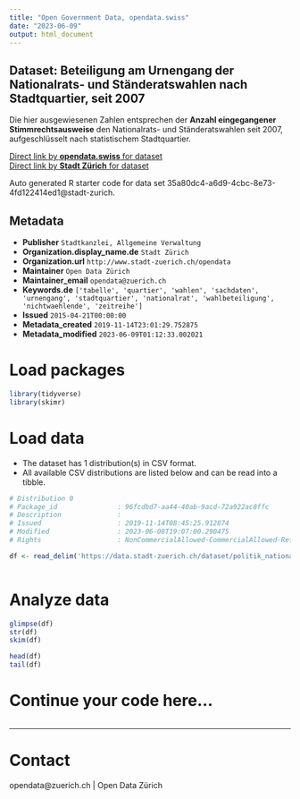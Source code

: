 ```yaml
---
title: "Open Government Data, opendata.swiss"
date: "2023-06-09"
output: html_document
---
```


## Dataset: Beteiligung am Urnengang der Nationalrats- und Ständeratswahlen nach Stadtquartier, seit 2007


Die hier ausgewiesenen Zahlen entsprechen der **Anzahl eingegangener Stimmrechtsausweise** den Nationalrats- und Ständeratswahlen seit 2007, aufgeschlüsselt nach statistischem Stadtquartier.


[Direct link by **opendata.swiss** for dataset](https://opendata.swiss/de/dataset/beteiligung-am-urnengang-der-nationalrats-und-standeratswahlen-nach-stadtquartier-seit-2007)<br>
[Direct link by **Stadt Zürich** for dataset](https://data.stadt-zuerich.ch/dataset/politik_nationalratswahlen_btg_urnengang_quartier_od7037)

Auto generated R starter code for data set 35a80dc4-a6d9-4cbc-8e73-4fd122414ed1@stadt-zurich.

## Metadata

- **Publisher** `Stadtkanzlei, Allgemeine Verwaltung`
- **Organization.display_name.de** `Stadt Zürich`
- **Organization.url** `http://www.stadt-zuerich.ch/opendata`
- **Maintainer** `Open Data Zürich`
- **Maintainer_email** `opendata@zuerich.ch`
- **Keywords.de** `['tabelle', 'quartier', 'wahlen', 'sachdaten', 'urnengang', 'stadtquartier', 'nationalrat', 'wahlbeteiligung', 'nichtwaehlende', 'zeitreihe']`
- **Issued** `2015-04-21T00:00:00`
- **Metadata_created** `2019-11-14T23:01:29.752875`
- **Metadata_modified** `2023-06-09T01:12:33.002021`


# Load packages

```r

library(tidyverse)
library(skimr)

```

# Load data

-   The dataset has 1 distribution(s) in CSV format.
-   All available CSV distributions are listed below and can be read into a tibble.

```r

# Distribution 0
# Package_id               : 96fcdbd7-aa44-40ab-9acd-72a922ac8ffc
# Description              : 
# Issued                   : 2019-11-14T08:45:25.912874
# Modified                 : 2023-06-08T19:07:00.290475
# Rights                   : NonCommercialAllowed-CommercialAllowed-ReferenceNotRequired

df <- read_delim('https://data.stadt-zuerich.ch/dataset/politik_nationalratswahlen_btg_urnengang_quartier_od7037/download/POL703OD7037.csv')



```

# Analyze data

```r

glimpse(df)
str(df)
skim(df)

head(df)
tail(df)

```

# Continue your code here...

```r

```

------------------------------------------------------------------------

# Contact

opendata@zuerich.ch | Open Data Zürich
